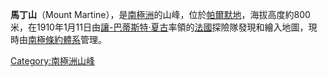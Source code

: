 {{coord|69|45|S|75|5|W|source:GNIS|display=title}}

'''馬丁山'''（Mount Martine），是[[南極洲|南極洲]]的山峰，位於[[帕爾默地|帕爾默地]]，海拔高度約800米，在1910年1月11日由[[讓-巴蒂斯特·夏古|讓-巴蒂斯特·夏古]]率領的[[法國|法國]]探險隊發現和繪入地圖，現時由[[南極條約體系|南極條約體系]]管理。

{{Antarctica-geo-stub}}
[[Category:南極洲山峰|Category:南極洲山峰]]